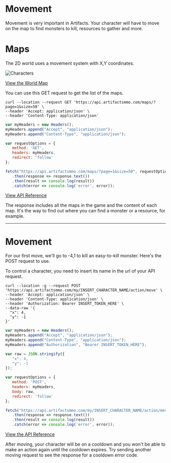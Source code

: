 

# Movement
  
Movement is very important in Artifacts. Your character will have to move on the map to find monsters to kill, resources to gather and more.

# Maps

The 2D world uses a movement system with X,Y coordinates.

![Characters](https://api.artifactsmmo.com/images/docs/map.png)

[View the World Map](https://artifactsmmo.com/world)

You can use this GET request to get the list of the maps.


```http filename="cURL" copy
curl --location --request GET 'https://api.artifactsmmo.com/maps/?page=1&size=50' \
--header 'Accept: application/json' \
--header 'Content-Type: application/json'
```
```js filename="Javascript" copy
var myHeaders = new Headers();
myHeaders.append("Accept", "application/json");
myHeaders.append("Content-Type", "application/json");

var requestOptions = {
   method: 'GET',
   headers: myHeaders,
   redirect: 'follow'
};

fetch("https://api.artifactsmmo.com/maps/?page=1&size=50", requestOptions)
   .then(response => response.text())
   .then(result => console.log(result))
   .catch(error => console.log('error', error));
```


[View API Reference](https://api.artifactsmmo.com/docs/#/operations/all_maps_maps__get)

The response includes all the maps in the game and the content of each map. It's the way to find out where you can find a monster or a resource, for example.

***

# Movement

For our first move, we'll go to -4,1 to kill an easy-to-kill monster. Here's the POST request to use.

<Callout type="info" emoji="ℹ️">
To control a character, you need to insert its name in the url of your API request.
</Callout>

```http filename="cURL" copy
curl --location -g --request POST 'https://api.artifactsmmo.com/my/INSERT_CHARACTER_NAME/action/move' \
--header 'Accept: application/json' \
--header 'Content-Type: application/json' \
--header 'Authorization: Bearer INSERT_TOKEN_HERE' \
--data-raw '{
  "x": 4,
  "y": -1
}'
```
```js filename="Javascript" copy
var myHeaders = new Headers();
myHeaders.append("Accept", "application/json");
myHeaders.append("Content-Type", "application/json");
myHeaders.append("Authorization", "Bearer INSERT_TOKEN_HERE");

var raw = JSON.stringify({
   "x": 4,
   "y": -1
});

var requestOptions = {
   method: 'POST',
   headers: myHeaders,
   body: raw,
   redirect: 'follow'
};

fetch("https://api.artifactsmmo.com/my/INSERT_CHARACTER_NAME/action/move", requestOptions)
   .then(response => response.text())
   .then(result => console.log(result))
   .catch(error => console.log('error', error));
```

[View the API Reference](https://api.artifactsmmo.com/docs/#/operations/action_move_my__name__action_move_post)

After moving, your character will be on a cooldown and you won't be able to make an action again until the cooldown expires. Try sending another moving request to see the response for a cooldown error code.

